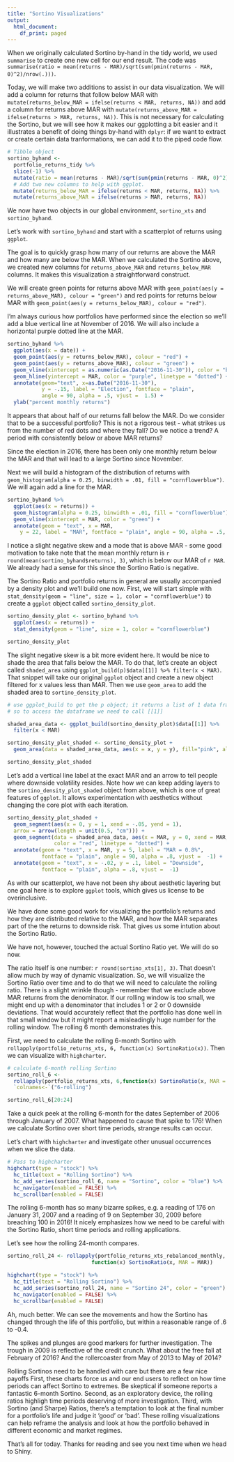 ```yaml
---
title: "Sortino Visualizations"
output:
  html_document:
    df_print: paged
---
```



When we originally calculated Sortino by-hand in the tidy world, we used `summarise` to create one new cell for our end result. The code was `summarise(ratio = mean(returns - MAR)/sqrt(sum(pmin(returns - MAR, 0)^2)/nrow(.)))`.  

Today, we will make two additions to assist in our data visualization. We will add a column for returns that follow below MAR with `mutate(returns_below_MAR = ifelse(returns < MAR, returns, NA))` and add a column for returns above MAR with `mutate(returns_above_MAR = ifelse(returns > MAR, returns, NA))`. This is not necessary for calculating the Sortino, but we will see how it makes our ggplotting a bit easier and it illustrates a benefit of doing things by-hand with `dplyr`: if we want to extract or create certain data tranformations, we can add it to the piped code flow.

```r

# Tibble object
sortino_byhand <- 
  portfolio_returns_tidy %>% 
  slice(-1) %>% 
  mutate(ratio = mean(returns - MAR)/sqrt(sum(pmin(returns - MAR, 0)^2)/nrow(.))) %>% 
  # Add two new columns to help with ggplot.
  mutate(returns_below_MAR = ifelse(returns < MAR, returns, NA)) %>%
  mutate(returns_above_MAR = ifelse(returns > MAR, returns, NA))

```

We now have two objects in our global environment, `sortino_xts` and `sortino_byhand`. 

Let's work with `sortino_byhand` and start with a scatterplot of returns using `ggplot`. 

The goal is to quickly grasp how many of our returns are above the MAR and how many are below the MAR. When we calculated the Sortino above, we created new columns for `returns_above_MAR` and `returns_below_MAR` columns. It makes this visualization a straightforward construct.

We will create green points for returns above MAR with `geom_point(aes(y = returns_above_MAR), colour = "green")` and red points for returns below MAR with `geom_point(aes(y = returns_below_MAR), colour = "red") `.  

I'm always curious how portfolios have performed since the election so we'll add a blue vertical line at November of 2016.  We will also include a horizontal purple dotted line at the MAR.

```r
sortino_byhand %>% 
  ggplot(aes(x = date)) +
  geom_point(aes(y = returns_below_MAR), colour = "red") +
  geom_point(aes(y = returns_above_MAR), colour = "green") + 
  geom_vline(xintercept = as.numeric(as.Date("2016-11-30")), color = "blue") +
  geom_hline(yintercept = MAR, color = "purple", linetype = "dotted") +
  annotate(geom="text", x=as.Date("2016-11-30"), 
           y = -.15, label = "Election", fontface = "plain", 
           angle = 90, alpha = .5, vjust =  1.5) +
  ylab("percent monthly returns")
```


It appears that about half of our returns fall below the MAR. Do we consider that to be a successful portfolio? This is not a rigorous test - what strikes us from the number of red dots and where they fall? Do we notice a trend? A period with consistently below or above MAR returns?

Since the election in 2016, there has been only one monthly return below the MAR and that will lead to a large Sortino since November. 

Next we will build a histogram of the distribution of returns with `geom_histogram(alpha = 0.25, binwidth = .01, fill = "cornflowerblue")`. We will again add a line for the MAR.

```r
sortino_byhand %>% 
  ggplot(aes(x = returns)) +
  geom_histogram(alpha = 0.25, binwidth = .01, fill = "cornflowerblue") +
  geom_vline(xintercept = MAR, color = "green") +
  annotate(geom = "text", x = MAR,
    y = 22, label = "MAR", fontface = "plain", angle = 90, alpha = .5, vjust =  1)

```

I notice a slight negative skew and a mode that is above MAR - some good motivation to take note that the mean monthly return is `r round(mean(sortino_byhand$returns), 3)`, which is below our MAR of `r MAR`.  We already had a sense for this since the Sortino Ratio is negative.

The Sortino Ratio and portfolio returns in general are usually accompanied by a density plot and we'll build one now. First, we will start simple with `stat_density(geom = "line", size = 1, color = "cornflowerblue")` to create a `ggplot` object called `sortino_density_plot`.

```r

sortino_density_plot <- sortino_byhand %>% 
  ggplot(aes(x = returns)) +
  stat_density(geom = "line", size = 1, color = "cornflowerblue") 

sortino_density_plot
```

The slight negative skew is a bit more evident here. It would be nice to shade the area that falls below the MAR.  To do that, let's create an object called `shaded_area` using `ggplot_build(p)$data[[1]] %>% filter(x < MAR)`. That snippet will take our original `ggplot` object and create a new object filtered for x values less than MAR. Then we use `geom_area` to add the shaded area to `sortino_density_plot`.

```r
# use ggplot_build to get the p object; it returns a list of 1 data frame, not a dataframe
# so to access the dataframe we need to call [[1]]

shaded_area_data <- ggplot_build(sortino_density_plot)$data[[1]] %>% 
  filter(x < MAR)

sortino_density_plot_shaded <- sortino_density_plot + 
  geom_area(data = shaded_area_data, aes(x = x, y = y), fill="pink", alpha = 0.5) 

sortino_density_plot_shaded
```



Let's add a vertical line label at the exact MAR and an arrow to tell people where downside volatility resides. Note how we can keep adding layers to the `sortino_density_plot_shaded` object from above, which is one of great features of `ggplot`. It allows experimentation with aesthetics without changing the core plot with each iteration.

```r

sortino_density_plot_shaded +
  geom_segment(aes(x = 0, y = 1, xend = -.05, yend = 1),
  arrow = arrow(length = unit(0.5, "cm"))) +
  geom_segment(data = shaded_area_data, aes(x = MAR, y = 0, xend = MAR, yend = y), 
               color = "red", linetype = "dotted") +
  annotate(geom = "text", x = MAR, y = 5, label = "MAR = 0.8%", 
           fontface = "plain", angle = 90, alpha = .8, vjust =  -1) +
  annotate(geom = "text", x = -.02, y = .1, label = "Downside", 
           fontface = "plain", alpha = .8, vjust =  -1)
```

As with our scatterplot, we have not been shy about aesthetic layering but one goal here is to explore `ggplot` tools, which gives us license to be overinclusive.  

We have done some good work for visualizing the portfolio's returns and how they are distributed relative to the MAR, and how the MAR separates part of the the returns to downside risk. That gives us some intution about the Sortino Ratio.

We have not, however, touched the actual Sortino Ratio yet.  We will do so now.  

The ratio itself is one number: `r round(sortino_xts[1], 3)`. That doesn't allow much by way of dynamic visualization. So, we will visualize the Sortino Ratio over time and to do that we will need to calculate the rolling ratio. There is a slight wrinkle though - remember that we exclude above MAR returns from the denominator. If our rolling window is too small, we might end up with a denominator that includes 1 or 2 or 0 downside deviations. That would accurately reflect that the portfolio has done well in that small window but it might report a misleadingly huge number for the rolling window. The rolling 6 month demonstrates this. 

First, we need to calculate the rolling 6-month Sortino with `rollapply(portfolio_returns_xts, 6, function(x) SortinoRatio(x))`. Then we can visualize with `highcharter`.

```r
# calculate 6-month rolling Sortino
sortino_roll_6 <- 
  rollapply(portfolio_returns_xts, 6,function(x) SortinoRatio(x, MAR = MAR)) %>% 
  `colnames<-`("6-rolling")

sortino_roll_6[20:24]

```

Take a quick peek at the rolling 6-month for the dates September of 2006 through January of 2007.  What happened to cause that spike to 176! When we calculate Sortino over short time periods, strange results can occur. 

Let's chart with `highcharter` and investigate other unusual occurrences when we slice the data.

```r
# Pass to highcharter
highchart(type = "stock") %>%
  hc_title(text = "Rolling Sortino") %>%
  hc_add_series(sortino_roll_6, name = "Sortino", color = "blue") %>%
  hc_navigator(enabled = FALSE) %>% 
  hc_scrollbar(enabled = FALSE)
```

The rolling 6-month has so many bizarre spikes, e.g. a reading of 176 on January 31, 2007 and a reading of 9 on September 30, 2009 before breaching 100 in 2016! It nicely emphasizes how we need to be careful with the Sortino Ratio, short time periods and rolling applications.

Let's see how the rolling 24-month compares.

```r
sortino_roll_24 <- rollapply(portfolio_returns_xts_rebalanced_monthly, 5, 
                           function(x) SortinoRatio(x, MAR = MAR))

highchart(type = "stock") %>%
  hc_title(text = "Rolling Sortino") %>%
  hc_add_series(sortino_roll_24, name = "Sortino 24", color = "green") %>%
  hc_navigator(enabled = FALSE) %>% 
  hc_scrollbar(enabled = FALSE)
```

Ah, much better. We can see the movements and how the Sortino has changed through the life of this portfolio, but within a reasonable range of .6 to -0.4.

The spikes and plunges are good markers for further investigation. The trough in 2009 is reflective of the credit crunch. What about the free fall at February of 2016? And the rollercoaster from May of 2013 to May of 2014? 

Rolling Sortinos need to be handled with care but there are a few nice payoffs First, these charts force us and our end users to reflect on how time periods can affect Sortino to extremes. Be skeptical if someone reports a fantastic 6-month Sortino. Second, as an exploratory device, the rolling ratios highligh time periods deserving of more investigation.  Third, with Sortino (and Sharpe) Ratios, there's a temptation to look at the final number for a portfolio's life and judge it 'good' or 'bad'. These rolling visualizations can help reframe the analysis and look at how the portfolio behaved in different economic and market regimes.

That's all for today. Thanks for reading and see you next time when we head to Shiny.

